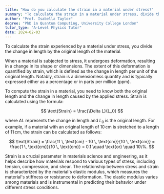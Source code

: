 ```yaml
---
title: "How do you calculate the strain in a material under stress?"
summary: "To calculate the strain in a material under stress, divide the change in length by the original length."
author: "Prof. Isabella Taylor"
degree: "PhD in Quantum Computing, University College London"
tutor_type: "A-Level Physics Tutor"
date: 2024-02-03
---
```


To calculate the strain experienced by a material under stress, you divide the change in length by the original length of the material.

When a material is subjected to stress, it undergoes deformation, resulting in a change in its shape or dimensions. The extent of this deformation is quantified by strain, which is defined as the change in length per unit of the original length. Notably, strain is a dimensionless quantity and is typically expressed either as a percentage or in parts per million (ppm).

To compute the strain in a material, you need to know both the original length and the change in length caused by the applied stress. Strain is calculated using the formula:

$$
\text{Strain} = \frac{\Delta L}{L_0}
$$

where $\Delta L$ represents the change in length and $L_0$ is the original length. For example, if a material with an original length of $10 \, \text{cm}$ is stretched to a length of $11 \, \text{cm}$, the strain can be calculated as follows:

$$
\text{Strain} = \frac{11 \, \text{cm} - 10 \, \text{cm}}{10 \, \text{cm}} = \frac{1 \, \text{cm}}{10 \, \text{cm}} = 0.1 \quad \text{or} \quad 10\%.
$$

Strain is a crucial parameter in materials science and engineering, as it helps describe how materials respond to various types of stress, including tension, compression, and shear. The relationship between stress and strain is characterized by the material's elastic modulus, which measures the material's stiffness or resistance to deformation. The elastic modulus varies among materials and is instrumental in predicting their behavior under different stress conditions.
    